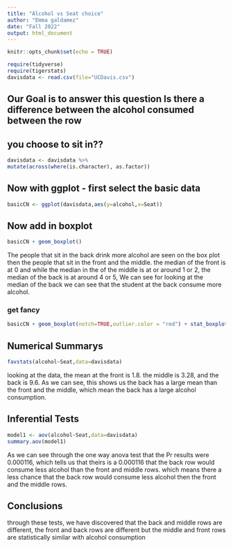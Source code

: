 ```yaml
---
title: "Alcohol vs Seat choice"
author: "Emma galdamez"
date: "Fall 2022"
output: html_document
---
```


```r
knitr::opts_chunk$set(echo = TRUE)
```

```r
require(tidyverse)
require(tigerstats)
davisdata <- read.csv(file="UCDavis.csv")
```
## Our Goal is to answer this question Is there a difference between the alcohol consumed between the row
## you choose to sit in??

```r
davisdata <- davisdata %>%
mutate(across(where(is.character), as.factor))
```

## Now with ggplot - first select the basic data

```r
basicCN <- ggplot(davisdata,aes(y=alcohol,x=Seat))
```
## Now add in boxplot

```r
basicCN + geom_boxplot()
```
  
  The people that sit in the back drink more alcohol are seen on the box plot then the people that sit in the front and the middle. the median of the front is at 0 and while the median in the of the middle is at or around 1 or 2, the median of the back is at around 4 or 5, We can see for looking at the median of the back we can see that the student at the back consume more alcohol. 
  
  
### get fancy  

```r
basicCN + geom_boxplot(notch=TRUE,outlier.color = "red") + stat_boxplot(geom ='errorbar') + labs(title="Fancy notch boxplot \n with 2 lines")
```

## Numerical Summarys 

```r
favstats(alcohol~Seat,data=davisdata)
```

looking at the data, the mean at the front is 1.8. the middle is 3.28, and the back is 9.6. As we can see, this shows us the back has a large mean than the front and the middle, which mean the back has a large alcohol consumption. 

## Inferential Tests

```r
model1 <- aov(alcohol~Seat,data=davisdata)
summary.aov(model1)
```

As we can see through the one way  anova test that the Pr results were 0.000116, which tells us that theirs is a 0.000116 that the back row would consume less alcohol than the front and middle rows. which means there a less chance that the back row would consume less alcohol then the front and the middle rows.  

## Conclusions

through these tests, we have discovered that the back and middle rows are different, the front and back rows are different but the middle and front rows are statistically similar with alcohol consumption
